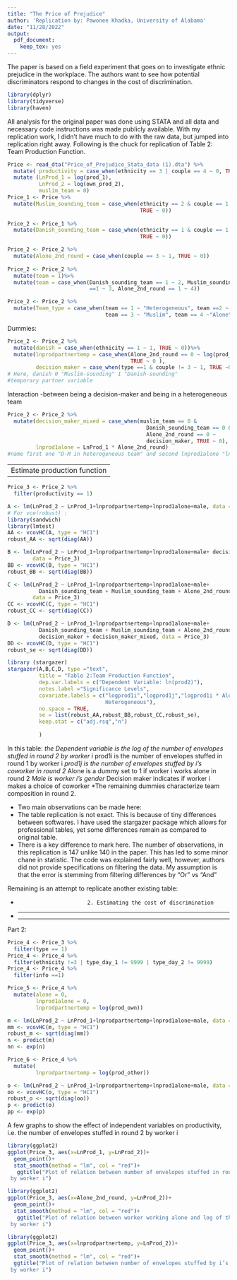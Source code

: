 ```yaml
---
title: "The Price of Prejudice"
author: 'Replication by: Pawonee Khadka, University of Alabama'
date: "11/28/2022"
output:
  pdf_document:
    keep_tex: yes
---
```


The paper is based on a field experiment that goes on to investigate ethnic 
prejudice in the workplace. The authors want to see how potential discriminators
respond to changes in the cost of discrimination. 

```r
library(dplyr)
library(tidyverse)
library(haven)
```

All analysis for the original paper was done using STATA and all data and 
necessary code instructions was made publicly available.
With my replication work, I didn't have much to do with the raw data, but 
jumped into replication right away. Following is the chuck for replication of 
Table 2: Team Production Function.

```r
Price <- read_dta("Price_of_Prejudice_Stata_data (1).dta") %>%
  mutate( productivity = case_when(ethnicity == 3 | couple == 4 ~ 0, TRUE ~ 1)) %>%
  mutate (LnProd_1 = log(prod_1),
          LnProd_2 = log(own_prod_2),
          muslim_team = 0)
Price_1 <- Price %>%
  mutate(Muslim_sounding_team = case_when(ethnicity == 2 & couple == 1 ~ 1, 
                                          TRUE ~ 0))
    
Price_2 <- Price_1 %>%
  mutate(Danish_sounding_team = case_when(ethnicity == 1 & couple == 1 ~ 1,
                                          TRUE ~ 0))

Price_2 <- Price_2 %>%
  mutate(Alone_2nd_round = case_when(couple == 3 ~ 1, TRUE ~ 0))
         
Price_2 <- Price_2 %>%
  mutate(team = 1)%>%
  mutate(team = case_when(Danish_sounding_team == 1 ~ 2, Muslim_sounding_team 
                          ==1 ~ 3, Alone_2nd_round == 1 ~ 4))

Price_2 <- Price_2 %>%
  mutate(Team_type = case_when(team == 1 ~ "Heterogeneous", team ==2 ~ "Danish",
                               team == 3 ~ "Muslim", team == 4 ~"Alone"))
```
Dummies:

```r
Price_2 <- Price_2 %>%
  mutate(danish = case_when(ethnicity == 1 ~ 1, TRUE ~ 0))%>%
  mutate(lnprodpartnertemp = case_when(Alone_2nd_round == 0 ~ log(prod_partner),
                                       TRUE ~ 0 ),
         decision_maker = case_when(type ==1 & couple != 3 ~ 1, TRUE ~0))
# Here, danish 0 "Muslim-sounding" 1 "Danish-sounding"
#temporary partner variable
```

Interaction 
-between being a decision-maker and being in a heterogeneous team
```r
Price_2 <- Price_2 %>%
  mutate(decision_maker_mixed = case_when(muslim_team == 0 & 
                                            Danish_sounding_team == 0 & 
                                            Alone_2nd_round == 0 ~ 
                                            decision_maker, TRUE ~ 0),
         lnprod1alone = LnProd_1 * Alone_2nd_round)
#name first one "D-M in heterogeneous team" and second lnprod1alone "ln(Prod_1) * alone"
```

-----------------------------------------------
 Estimate production function
-----------------------------------------------



```r
Price_3 <- Price_2 %>%
  filter(productivity == 1)

A <- lm(LnProd_2 ~ LnProd_1+lnprodpartnertemp+lnprod1alone+male, data = Price_3)
# For vce(robust) :
library(sandwich)
library(lmtest)
AA <- vcovHC(A, type = "HC1")
robust_AA <- sqrt(diag(AA))

B <- lm(LnProd_2 ~ LnProd_1+lnprodpartnertemp+lnprod1alone+male+ decision_maker,
        data = Price_3)
BB <- vcovHC(B, type = "HC1")
robust_BB <- sqrt(diag(BB))

C <- lm(LnProd_2 ~ LnProd_1+lnprodpartnertemp+lnprod1alone+male+ 
          Danish_sounding_team + Muslim_sounding_team + Alone_2nd_round, 
        data = Price_3)
CC <- vcovHC(C, type = "HC1")
robust_CC <- sqrt(diag(CC))

D <- lm(LnProd_2 ~ LnProd_1+lnprodpartnertemp+lnprod1alone+male+ 
          Danish_sounding_team + Muslim_sounding_team + Alone_2nd_round+ 
          decision_maker + decision_maker_mixed, data = Price_3)
DD <- vcovHC(D, type = "HC1")
robust_se <- sqrt(diag(DD))

library (stargazer)
stargazer(A,B,C,D, type ="text",
          title = "Table 2:Team Production Function",
          dep.var.labels = c("Dependent Variable: ln(prod2)"),
          notes.label ="Significance Levels",
          covariate.labels = c("logprod1i","logprod1j","logprod1i * Alone","Male","Danish","Muslim","Alone","Decision maker","Decision maker *
                               Heterogeneous"),
          no.space = TRUE,
          se = list(robust_AA,robust_BB,robust_CC,robust_se),
          keep.stat = c("adj.rsq","n")
          
          )

```
In this table:
*the Dependent variable is the log of the number of envelopes stuffed in round 2
 by worker i
*prod1i is the number of envelopes stuffed in round 1 by worker i
*prod1j is the number of envelopes stuffed by i’s coworker in round 2
*Alone is a dummy set to 1 if worker i works alone in round 2
*Male is worker i’s gender 
*Decision maker indicates if worker i makes a choice of coworker 
*The remaining dummies characterize team composition in round 2. 


* Two main observations can be made here:
* The table replication is not exact. This is because of tiny differences 
between softwares. I have used the stargazer package which allows for 
professional tables, yet some differences remain as compared to original table.
* There is a key difference to mark here. The number of observations, in this
replication is 147 unlike 140 in the paper. This has led to some minor chane in
statistic. The code was explained fairly well, however, authors did not provide 
specifications on filtering the data. My assumption is that the error is 
stemming from filtering differences by "Or" vs "And"


Remaining is an attempt to replicate another existing table:
																					
*							2. Estimating the cost of discrimination									
*																									
*****************************************************************************************************
*****************************************************************************************************



Part 2:
```r

Price_4 <- Price_3 %>% 
  filter(type == 1)
Price_4 <- Price_4 %>%
  filter(ethnicity !=3 | type_day_1 != 9999 | type_day_2 != 9999)
Price_4 <- Price_4 %>%
  filter(info ==1)

Price_5 <- Price_4 %>%
  mutate(alone = 0,
         lnprod1alone = 0,
         lnprodpartnertemp = log(prod_own))

m <- lm(LnProd_2 ~ LnProd_1+lnprodpartnertemp+lnprod1alone+male, data = Price_5)
mm <- vcovHC(m, type = "HC1")
robust_m <- sqrt(diag(mm))
n <- predict(m)
nn <- exp(n)

Price_6 <- Price_4 %>%
  mutate(
         lnprodpartnertemp = log(prod_other))

o <- lm(LnProd_2 ~ LnProd_1+lnprodpartnertemp+lnprod1alone+male, data = Price_6)
oo <- vcovHC(o, type = "HC1")
robust_o <- sqrt(diag(oo))
p <- predict(o)
pp <- exp(p)

```
A few graphs to show the effect of independent variables on productivity, i.e. the number of envelopes stuffed in round 2 by worker i
```r
library(ggplot2)
ggplot(Price_3, aes(x=LnProd_1, y=LnProd_2))+
  geom_point()+
  stat_smooth(method = "lm", col = "red")+
   ggtitle("Plot of relation between number of envelopes stuffed in round 1 by worker i and log of the number of envelopes stuffed in round 2
 by worker i")
```

```r
library(ggplot2)
ggplot(Price_3, aes(x=Alone_2nd_round, y=LnProd_2))+
  geom_point()+
  stat_smooth(method = "lm", col = "red")+
   ggtitle("Plot of relation between worker working alone and log of the number of envelopes stuffed in round 2
 by worker i")
```

```r
library(ggplot2)
ggplot(Price_3, aes(x=lnprodpartnertemp, y=LnProd_2))+
  geom_point()+
  stat_smooth(method = "lm", col = "red")+
  ggtitle("Plot of relation between number of envelopes stuffed by i’s coworker in round 2 and log of the number of envelopes stuffed in round 2
 by worker i")
```